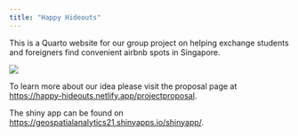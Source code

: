 ```yaml
---
title: "Happy Hideouts"
---
```


This is a Quarto website for our group project on helping exchange students and foreigners find convenient airbnb spots in Singapore.

![](images/Airbnb-TravelTrends2021-Header-01.jpg)

To learn more about our idea please visit the proposal page at <https://happy-hideouts.netlify.app/projectproposal>.

The shiny app can be found on <https://geospatialanalytics21.shinyapps.io/shinyapp/>.
